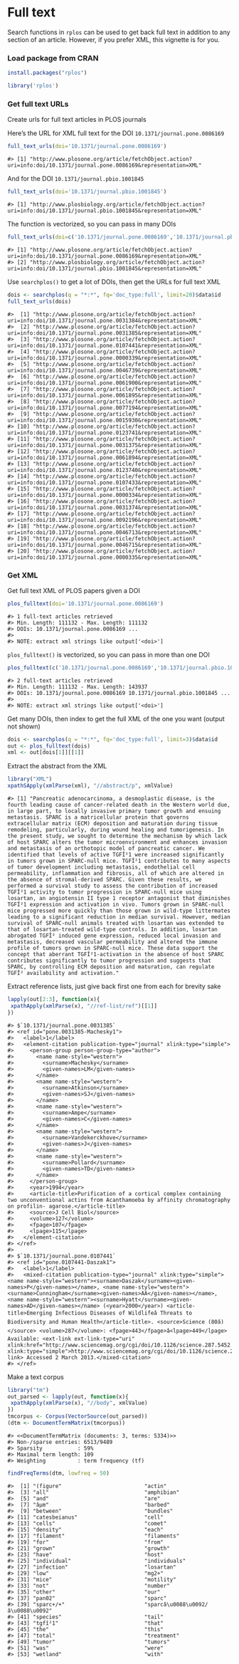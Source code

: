 <!--
%\VignetteEngine{knitr::knitr}
%\VignetteIndexEntry{Full text}
%\VignetteEncoding{UTF-8}
-->

Full text
=====



Search functions in `rplos` can be used to get back full text in addition to any section of an article. However, if you prefer XML, this vignette is for you.

### Load package from CRAN


```r
install.packages("rplos")
```


```r
library('rplos')
```

### Get full text URLs

Create urls for full text articles in PLOS journals

Here's the URL for XML full text for the DOI `10.1371/journal.pone.0086169`


```r
full_text_urls(doi='10.1371/journal.pone.0086169')
```

```
#> [1] "http://www.plosone.org/article/fetchObject.action?uri=info:doi/10.1371/journal.pone.0086169&representation=XML"
```

And for the DOI `10.1371/journal.pbio.1001845`


```r
full_text_urls(doi='10.1371/journal.pbio.1001845')
```

```
#> [1] "http://www.plosbiology.org/article/fetchObject.action?uri=info:doi/10.1371/journal.pbio.1001845&representation=XML"
```

The function is vectorized, so you can pass in many DOIs


```r
full_text_urls(doi=c('10.1371/journal.pone.0086169','10.1371/journal.pbio.1001845'))
```

```
#> [1] "http://www.plosone.org/article/fetchObject.action?uri=info:doi/10.1371/journal.pone.0086169&representation=XML"    
#> [2] "http://www.plosbiology.org/article/fetchObject.action?uri=info:doi/10.1371/journal.pbio.1001845&representation=XML"
```

Use `searchplos()` to get a lot of DOIs, then get the URLs for full text XML


```r
dois <- searchplos(q = "*:*", fq='doc_type:full', limit=20)$data$id
full_text_urls(dois)
```

```
#>  [1] "http://www.plosone.org/article/fetchObject.action?uri=info:doi/10.1371/journal.pone.0031384&representation=XML"
#>  [2] "http://www.plosone.org/article/fetchObject.action?uri=info:doi/10.1371/journal.pone.0031385&representation=XML"
#>  [3] "http://www.plosone.org/article/fetchObject.action?uri=info:doi/10.1371/journal.pone.0107441&representation=XML"
#>  [4] "http://www.plosone.org/article/fetchObject.action?uri=info:doi/10.1371/journal.pone.0000339&representation=XML"
#>  [5] "http://www.plosone.org/article/fetchObject.action?uri=info:doi/10.1371/journal.pone.0046739&representation=XML"
#>  [6] "http://www.plosone.org/article/fetchObject.action?uri=info:doi/10.1371/journal.pone.0061900&representation=XML"
#>  [7] "http://www.plosone.org/article/fetchObject.action?uri=info:doi/10.1371/journal.pone.0061895&representation=XML"
#>  [8] "http://www.plosone.org/article/fetchObject.action?uri=info:doi/10.1371/journal.pone.0077194&representation=XML"
#>  [9] "http://www.plosone.org/article/fetchObject.action?uri=info:doi/10.1371/journal.pone.0015930&representation=XML"
#> [10] "http://www.plosone.org/article/fetchObject.action?uri=info:doi/10.1371/journal.pone.0123741&representation=XML"
#> [11] "http://www.plosone.org/article/fetchObject.action?uri=info:doi/10.1371/journal.pone.0031375&representation=XML"
#> [12] "http://www.plosone.org/article/fetchObject.action?uri=info:doi/10.1371/journal.pone.0061894&representation=XML"
#> [13] "http://www.plosone.org/article/fetchObject.action?uri=info:doi/10.1371/journal.pone.0123740&representation=XML"
#> [14] "http://www.plosone.org/article/fetchObject.action?uri=info:doi/10.1371/journal.pone.0107433&representation=XML"
#> [15] "http://www.plosone.org/article/fetchObject.action?uri=info:doi/10.1371/journal.pone.0000334&representation=XML"
#> [16] "http://www.plosone.org/article/fetchObject.action?uri=info:doi/10.1371/journal.pone.0031374&representation=XML"
#> [17] "http://www.plosone.org/article/fetchObject.action?uri=info:doi/10.1371/journal.pone.0092196&representation=XML"
#> [18] "http://www.plosone.org/article/fetchObject.action?uri=info:doi/10.1371/journal.pone.0046713&representation=XML"
#> [19] "http://www.plosone.org/article/fetchObject.action?uri=info:doi/10.1371/journal.pone.0046715&representation=XML"
#> [20] "http://www.plosone.org/article/fetchObject.action?uri=info:doi/10.1371/journal.pone.0000335&representation=XML"
```

### Get XML

Get full text XML of PLOS papers given a DOI


```r
plos_fulltext(doi='10.1371/journal.pone.0086169')
```

```
#> 1 full-text articles retrieved 
#> Min. Length: 111132 - Max. Length: 111132 
#> DOIs: 10.1371/journal.pone.0086169 ... 
#> 
#> NOTE: extract xml strings like output['<doi>']
```

`plos_fulltext()` is vectorized, so you can pass in more than one DOI


```r
plos_fulltext(c('10.1371/journal.pone.0086169','10.1371/journal.pbio.1001845'))
```

```
#> 2 full-text articles retrieved 
#> Min. Length: 111132 - Max. Length: 143937 
#> DOIs: 10.1371/journal.pone.0086169 10.1371/journal.pbio.1001845 ... 
#> 
#> NOTE: extract xml strings like output['<doi>']
```

Get many DOIs, then index to get the full XML of the one you want (output not shown)


```r
dois <- searchplos(q = "*:*", fq='doc_type:full', limit=3)$data$id
out <- plos_fulltext(dois)
xml <- out[dois[1]][[1]]
```

Extract the abstract from the XML


```r
library("XML")
xpathSApply(xmlParse(xml), "//abstract/p", xmlValue)
```

```
#> [1] "Pancreatic adenocarcinoma, a desmoplastic disease, is the fourth leading cause of cancer-related death in the Western world due, in large part, to locally invasive primary tumor growth and ensuing metastasis. SPARC is a matricellular protein that governs extracellular matrix (ECM) deposition and maturation during tissue remodeling, particularly, during wound healing and tumorigenesis. In the present study, we sought to determine the mechanism by which lack of host SPARC alters the tumor microenvironment and enhances invasion and metastasis of an orthotopic model of pancreatic cancer. We identified that levels of active TGFÎ²1 were increased significantly in tumors grown in SPARC-null mice. TGFÎ²1 contributes to many aspects of tumor development including metastasis, endothelial cell permeability, inflammation and fibrosis, all of which are altered in the absence of stromal-derived SPARC. Given these results, we performed a survival study to assess the contribution of increased TGFÎ²1 activity to tumor progression in SPARC-null mice using losartan, an angiotensin II type 1 receptor antagonist that diminishes TGFÎ²1 expression and activation in vivo. Tumors grown in SPARC-null mice progressed more quickly than those grown in wild-type littermates leading to a significant reduction in median survival. However, median survival of SPARC-null animals treated with losartan was extended to that of losartan-treated wild-type controls. In addition, losartan abrogated TGFÎ² induced gene expression, reduced local invasion and metastasis, decreased vascular permeability and altered the immune profile of tumors grown in SPARC-null mice. These data support the concept that aberrant TGFÎ²1-activation in the absence of host SPARC contributes significantly to tumor progression and suggests that SPARC, by controlling ECM deposition and maturation, can regulate TGFÎ² availability and activation."
```

Extract reference lists, just give back first one from each for brevity sake


```r
lapply(out[2:3], function(x){
 xpathApply(xmlParse(x), "//ref-list/ref")[[1]]
})
```

```
#> $`10.1371/journal.pone.0031385`
#> <ref id="pone.0031385-Machesky1">
#>   <label>1</label>
#>   <element-citation publication-type="journal" xlink:type="simple">
#>     <person-group person-group-type="author">
#>       <name name-style="western">
#>         <surname>Machesky</surname>
#>         <given-names>LM</given-names>
#>       </name>
#>       <name name-style="western">
#>         <surname>Atkinson</surname>
#>         <given-names>SJ</given-names>
#>       </name>
#>       <name name-style="western">
#>         <surname>Ampe</surname>
#>         <given-names>C</given-names>
#>       </name>
#>       <name name-style="western">
#>         <surname>Vandekerckhove</surname>
#>         <given-names>J</given-names>
#>       </name>
#>       <name name-style="western">
#>         <surname>Pollard</surname>
#>         <given-names>TD</given-names>
#>       </name>
#>     </person-group>
#>     <year>1994</year>
#>     <article-title>Purification of a cortical complex containing two unconventional actins from Acanthamoeba by affinity chromatography on profilin- agarose.</article-title>
#>     <source>J Cell Biol</source>
#>     <volume>127</volume>
#>     <fpage>107</fpage>
#>     <lpage>115</lpage>
#>   </element-citation>
#> </ref> 
#> 
#> $`10.1371/journal.pone.0107441`
#> <ref id="pone.0107441-Daszak1">
#>   <label>1</label>
#>   <mixed-citation publication-type="journal" xlink:type="simple"><name name-style="western"><surname>Daszak</surname><given-names>P</given-names></name>, <name name-style="western"><surname>Cunningham</surname><given-names>AA</given-names></name>, <name name-style="western"><surname>Hyatt</surname><given-names>AD</given-names></name> (<year>2000</year>) <article-title>Emerging Infectious Diseases of Wildlifeâ Threats to Biodiversity and Human Health</article-title>. <source>Science (80â)</source> <volume>287</volume>: <fpage>443</fpage>â<lpage>449</lpage> Available: <ext-link ext-link-type="uri" xlink:href="http://www.sciencemag.org/cgi/doi/10.1126/science.287.5452.443" xlink:type="simple">http://www.sciencemag.org/cgi/doi/10.1126/science.287.5452.443</ext-link> Accessed 2 March 2013.</mixed-citation>
#> </ref>
```

Make a text corpus


```r
library("tm")
out_parsed <- lapply(out, function(x){
 xpathApply(xmlParse(x), "//body", xmlValue)
})
tmcorpus <- Corpus(VectorSource(out_parsed))
(dtm <- DocumentTermMatrix(tmcorpus))
```

```
#> <<DocumentTermMatrix (documents: 3, terms: 5334)>>
#> Non-/sparse entries: 6513/9489
#> Sparsity           : 59%
#> Maximal term length: 109
#> Weighting          : term frequency (tf)
```

```r
findFreqTerms(dtm, lowfreq = 50)
```

```
#>  [1] "(figure"                          "actin"                           
#>  [3] "all"                              "amphibian"                       
#>  [5] "and"                              "are"                             
#>  [7] "âµm"                              "barbed"                          
#>  [9] "between"                          "bundles"                         
#> [11] "catesbeianus"                     "cell"                            
#> [13] "cells"                            "comet"                           
#> [15] "density"                          "each"                            
#> [17] "filament"                         "filaments"                       
#> [19] "for"                              "from"                            
#> [21] "grown"                            "growth"                          
#> [23] "have"                             "host"                            
#> [25] "individual"                       "individuals"                     
#> [27] "infection"                        "losartan"                        
#> [29] "low"                              "mg2+"                            
#> [31] "mice"                             "motility"                        
#> [33] "not"                              "number"                          
#> [35] "other"                            "our"                             
#> [37] "pan02"                            "sparc"                           
#> [39] "sparc+/+"                         "sparcâ\u0088\u0092/â\u0088\u0092"
#> [41] "species"                          "tail"                            
#> [43] "tgfî²1"                           "that"                            
#> [45] "the"                              "this"                            
#> [47] "total"                            "treatment"                       
#> [49] "tumor"                            "tumors"                          
#> [51] "was"                              "were"                            
#> [53] "wetland"                          "with"
```
